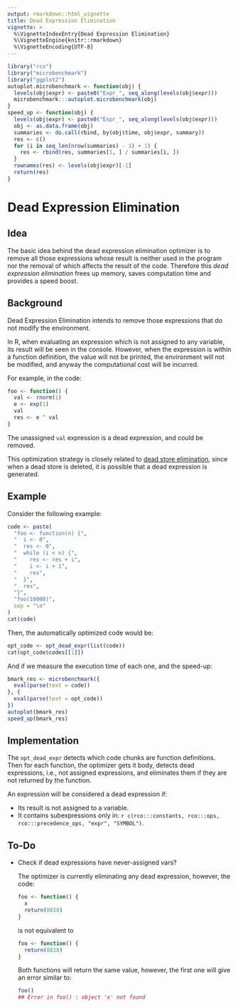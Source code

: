 ```yaml
---
output: rmarkdown::html_vignette
title: Dead Expression Elimination
vignette: >
  %\VignetteIndexEntry{Dead Expression Elimination}
  %\VignetteEngine{knitr::rmarkdown}
  %\VignetteEncoding{UTF-8}
---
```


```r
library("rco")
library("microbenchmark")
library("ggplot2")
autoplot.microbenchmark <- function(obj) {
  levels(obj$expr) <- paste0("Expr_", seq_along(levels(obj$expr)))
  microbenchmark:::autoplot.microbenchmark(obj)
}
speed_up <- function(obj) {
  levels(obj$expr) <- paste0("Expr_", seq_along(levels(obj$expr)))
  obj <- as.data.frame(obj)
  summaries <- do.call(rbind, by(obj$time, obj$expr, summary))
  res <- c()
  for (i in seq_len(nrow(summaries) - 1) + 1) {
    res <- rbind(res, summaries[1, ] / summaries[i, ])
  }
  rownames(res) <- levels(obj$expr)[-1]
  return(res)
}
```

# Dead Expression Elimination

## Idea

The basic idea behind the dead expression elimination optimizer is to remove all those expressions whose result is neither used in the program nor the removal of which affects the result of the code. Therefore this *dead expression elimination* frees up memory, saves computation time and provides a speed boost.

## Background

Dead Expression Elimination intends to remove those expressions that do not modify the environment.

In R, when evaluating an expression which is not assigned to any variable, its result will be seen in the console. However, when the expression is within a function definition, the value will not be printed, the environment will not be modified, and anyway the computational cost will be incurred.

For example, in the code:

```r
foo <- function() {
  val <- rnorm(1)
  e <- exp(1)
  val
  res <- e ^ val
}
```

The unassigned `val` expression is a dead expression, and could be removed.

This optimization strategy is closely related to [dead store elimination](opt-dead-store.html), since when a dead store is deleted, it is possible that a dead expression is generated.

## Example

Consider the following example:

```r
code <- paste(
  "foo <- function(n) {",
  "  i <- 0",
  "  res <- 0",
  "  while (i < n) {",
  "    res <- res + i",
  "    i <- i + 1",
  "    res",
  "  }",
  "  res",
  "}",
  "foo(10000)",
  sep = "\n"
)
cat(code)
```

Then, the automatically optimized code would be:

```r
opt_code <- opt_dead_expr(list(code))
cat(opt_code$codes[[1]])
```

And if we measure the execution time of each one, and the speed-up:

```r
bmark_res <- microbenchmark({
  eval(parse(text = code))
}, {
  eval(parse(text = opt_code))
})
autoplot(bmark_res)
speed_up(bmark_res)
```

## Implementation

The `opt_dead_expr` detects which code chunks are function definitions. Then for each function, the optimizer gets it body, detects dead expressions, i.e., not assigned expressions, and eliminates them if they are not returned by the function.

An expression will be considered a dead expression if:

  * Its result is not assigned to a variable.
  * It contains subexpressions only in: `r c(rco:::constants, rco:::ops, rco:::precedence_ops, "expr", "SYMBOL")`.

## To-Do

* Check if dead expressions have never-assigned vars?
  
  The optimizer is currently eliminating any dead expression, however, the code:
  
  ```r
  foo <- function() {
    x
    return(8818)
  }
  ```
  
  is not equivalent to
  
  ```r
  foo <- function() {
    return(8818)
  }
  ```
  Both functions will return the same value, however, the first one will give an error similar to:
  
  ```r
  foo()
  ## Error in foo() : object 'x' not found
  ```
